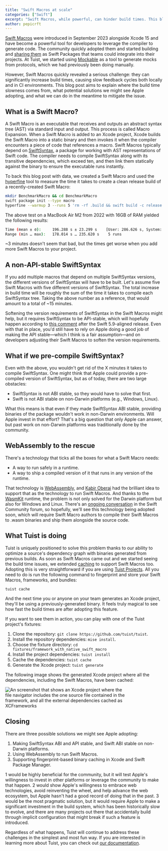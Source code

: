 ```yaml
---
title: "Swift Macros at scale"
categories: ["Swift"]
excerpt: "Swift Macros, while powerful, can hinder build times. This blog post explains why and what we can do to mitigate the issue."
author: pepicrft
---
```



[Swift Macros](https://docs.swift.org/swift-book/documentation/the-swift-programming-language/macros/) were introduced in September 2023 alongside Xcode 15 and have become a powerful tool for developers to leverage the compiler to generate code. The community quickly adopted them and started building and [sharing them](https://github.com/krzysztofzablocki/Swift-Macros) as Swift Packages that teams could integrate into their projects. At Tuist, we started using [Mockable](https://github.com/Kolos65/Mockable) as a tool to generate mocks from protocols, which we had previously been doing manually.

However, Swift Macros quickly revealed a serious challenge: they can significantly increase build times, causing slow feedback cycles both locally and in CI environments. This blog post aims to explain where the build time slowness comes from, what potential solutions we might see Apple adopting, and what we can do in the meantime to mitigate the issue.

## What is a Swift Macro?

A Swift Macro is an executable that receives and outputs an abstract syntax tree (AST) via standard input and output. This process is called Macro Expansion. When a Swift Macro is added to an Xcode project, Xcode builds the Swift Macro into a static binary and then invokes it when the compiler encounters a piece of code that references a macro. Swift Macros typically depend on [SwiftSyntax](https://github.com/swiftlang/swift-syntax), a package for working with AST representations of Swift code. The compiler needs to compile SwiftSyntax along with its transitive dependencies, which exceed ten, and then link them statically against the binary to ensure the executable runs instantly.

To back this blog post with data, we created a Swift Macro and used the [hyperfine](https://github.com/sharkdp/hyperfine) tool to measure the time it takes to create a clean release build of a recently-created Swift Macro:


```bash
mkdir BenchmarkMacro && cd BenchmarkMacro
swift package init --type macro
hyperfine --warmup 3 --runs 5 'rm -rf .build && swift build -c release'
```

The above test on a MacBook Air M2 from 2022 with 16GB of RAM yielded the following results:

```bash
Time (mean ± σ):     196.288 s ± 23.299 s    [User: 286.626 s, System: 12.698 s]
Range (min … max):   178.014 s … 235.620 s    5 runs
```

~3 minutes doesn't seem that bad, but the times get worse when you add more Swift Macros to your project.

## A non-API-stable SwiftSyntax

If you add multiple macros that depend on multiple SwiftSyntax versions, the different versions of SwiftSyntax will have to be built. Let's assume five Swift Macros with five different versions of SwiftSyntax. The total increase in build time will be roughly the sum of the time it takes to compile each SwiftSyntax tree. Taking the above number as a reference, that would amount to a total of ~15 minutes.

Softening the version requirements of SwiftSyntax in the Swift Macros might help, but it requires SwiftSyntax to be API-stable, which will hopefully happen according to [this comment](https://forums.swift.org/t/macro-adoption-concerns-around-swiftsyntax/66588/15) after the Swift 5.9-aligned release. Even with that in place, you'd still have to rely on Apple doing a good job of making the API stable—which I think is a fair assumption—and on developers adjusting their Swift Macros to soften the version requirements.

## What if we pre-compile SwiftSyntax?

Even with the above, you wouldn't get rid of the X minutes it takes to compile SwiftSyntax. One might think that Apple could provide a pre-compiled version of SwiftSyntax, but as of today, there are two large obstacles:

- SwiftSyntax is not ABI stable, so they would have to solve that first.
- Swift is not ABI stable on non-Darwin platforms (e.g., Windows, Linux).

What this means is that even if they made SwiftSyntax ABI stable, providing binaries of the package wouldn't work in non-Darwin environments. Will Apple invest in that effort? That's a big question that only Apple can answer, but past work on non-Darwin platforms was traditionally done by the community.

## WebAssembly to the rescue

There's a technology that ticks all the boxes for what a Swift Macro needs:

- A way to run safely in a runtime.
- A way to ship a compiled version of it that runs in any version of the runtime.

That technology is [WebAssembly](https://webassembly.org), and [Kabir Oberai](https://github.com/kabiroberai) had the brilliant idea to support that as the technology to run Swift Macros. And thanks to the [WasmKit](https://github.com/swiftwasm/WasmKit) runtime, the problem is not only solved for the Darwin platform but also for Windows and Linux. There's an [ongoing conversation](https://forums.swift.org/t/poc-improving-macro-build-times-with-webassembly/70967/32) in the Swift Community forum, so hopefully, we'll see this technology being adopted soon, which will require Swift Macro authors to compile their Swift Macros to .wasm binaries and ship them alongside the source code.

## What Tuist is doing

Tuist is uniquely positioned to solve this problem thanks to our ability to optimize a source's dependency graph with binaries generated from previous builds. As soon as Swift Macros came out and we started seeing the build time issues, we extended [caching](https://docs.tuist.io/guides/develop/build/cache) to support Swift Macros too. Adopting this is very straightforward if you are using [Tuist Projects](https://docs.tuist.io/guides/develop/projects). All you need to do is run the following command to fingerprint and store your Swift Macros, frameworks, and bundles:

```
tuist cache
```

And the next time you or anyone on your team generates an Xcode project, they'll be using a previously-generated binary. It feels truly magical to see how fast the build times are after adopting this feature.

If you want to see them in action, you can play with one of the Tuist project's fixtures:

1. Clone the repository: `git clone https://github.com/tuist/tuist`.
2. Install the repository dependencies: `mise install`.
3. Choose the fixture directory: `cd fixtures/framework_with_native_swift_macro`
4. Install the project dependencies: `tuist install`
5. Cache the dependencies: `tuist cache`
6. Generate the Xcode project: `tuist generate`

The following image shows the generated Xcode project where all the dependencies, including the Swift Macros, have been cached:

<Image src={cachedSwiftMacro} alt="An screenshot that shows an Xcode project where the file navigator includes the one source file contained in the framework, and all the external dependencies cached as XCFrameworks" style="max-width: 40vw" />

## Closing

There are three possible solutions we might see Apple adopting:

1. Making SwiftSyntax ABI and API stable, and Swift ABI stable on non-Darwin platforms.
2. Using WebAssembly to run Swift Macros.
3. Supporting fingerprint-based binary caching in Xcode and Swift Package Manager.

1 would be highly beneficial for the community, but it will test Apple's willingness to invest in other platforms or leverage the community to make that happen. 2 would show Apple's willingness to embrace web technologies, avoid reinventing the wheel, and help advance the web ecosystem, but Apple hasn't had a good record of doing that in the past. 3 would be the most pragmatic solution, but it would require Apple to make a significant investment in the build system, which has been historically slow to evolve, and there are many projects out there that accidentally build through implicit configuration that might break if such a feature is introduced.

Regardless of what happens, Tuist will continue to address these challenges in the simplest and most fun way. If you are interested in learning more about Tuist, you can check out [our documentation](https://docs.tuist.io/).